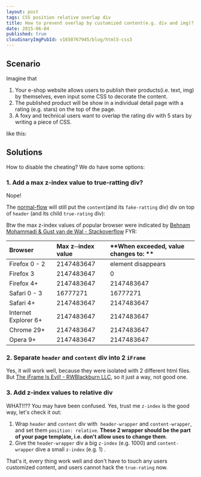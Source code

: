 ```yaml
---
layout: post
tags: CSS position relative overlap div
title: How to prevent overlap by customized content(e.g. div and img)?
date: 2015-06-04
published: true
cloudinaryImgPubId: v1650767945/blog/html5-css3
---
```




## Scenario
Imagine that 
 1. Your e-shop website allows users to publish their products(i.e. text, img) by themselves, even input some CSS to decorate the content.
 2. The published product will be show in a individual detail page with a rating (e.g. stars) on the top of the page.
 3. A foxy and technical users want to overlap the rating div with 5 stars by writing a piece of CSS.

like this:
<script async src="//jsfiddle.net/neotan12/2Lonqx2L/6/embed/html,css,result/"></script>

## Solutions
How to disable the cheating? We do have some options:

### 1. Add a max z-index value to true-ratting div?

Nope! 

The [normal-flow](https://www.w3.org/TR/CSS2/visuren.html#normal-flow) will still put the `content`(and its `fake-ratting` div) div on top of `header` (and its child `true-rating` div):

<script async src="//jsfiddle.net/neotan12/wyoxxfb4/1/embed/html,css,result/"></script>

Btw the max z-index values of popular browser were indicated by [Behnam Mohammadi & Gust van de Wal - Stackoverflow](https://stackoverflow.com/a/25461690) FYR:

| **Browser** | **Max z─index value** | **When exceeded, value changes to: **|
|:----------|:------|:------|
| Firefox 0 - 2 | 2147483647 | element disappears |
| Firefox 3 | 2147483647 | 0 |
| Firefox 4+ | 2147483647 | 2147483647 |
| Safari 0 - 3 | 16777271 | 16777271 |
| Safari 4+ | 2147483647 | 2147483647 |
| Internet Explorer 6+ | 2147483647 | 2147483647 |
| Chrome 29+ | 2147483647 | 2147483647 |
| Opera 9+ | 2147483647 | 2147483647 |


### 2. Separate `header` and `content` div into 2 `iFrame`
Yes, it will work well, because they were isolated with 2 different html files. But
[The iFrame Is Evil! - RWBlackburn LLC](http://www.rwblackburn.com/iframe-evil/), so it just a way, not good one.

### 3. Add z-index values to relative div

WHAT!!?? You may have been confused. Yes, trust me `z-index` is the good way, let's check it out:

1. Wrap `header` and `content` div with  `header-wrapper` and `content-wrapper`, and set them `position: relative`. **These 2 wrapper should be the part of your page template, i.e. don't allow uses to change them**.
2. Give the `header-wrapper` div a big  `z-index` (e.g. 1000) and `content-wrapper` dive a small `z-index` (e.g. 1) .

That's it, every thing work well and don't have to touch any users customized content, and users cannot hack the `true-rating` now.

<script async src="//jsfiddle.net/neotan12/oe3pezcw/"></script>
